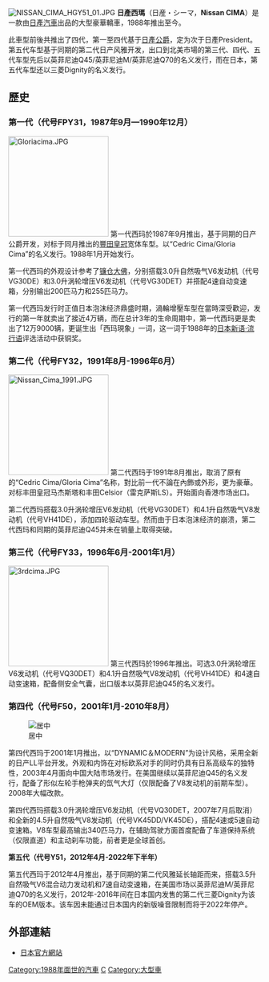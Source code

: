 [[File:NISSAN_CIMA_HGY51_01.JPG|thumb]]
'''日產西瑪'''（日産・シーマ，'''Nissan CIMA'''）是一款由[[日產汽車|日產汽車]]出品的大型豪華轎車，1988年推出至今。

此車型前後共推出了四代，第一至四代基于[[日產Cedric|日產公爵]]，定为次于日產President。第五代车型基于同期的第二代日产风雅开发，出口到北美市場的第三代、四代、五代车型先后以英菲尼迪Q45/英菲尼迪M/英菲尼迪Q70的名义发行，而在日本，第五代车型还以三菱Dignity的名义发行。 

==歷史==
===第一代（代号FPY31，1987年9月—1990年12月）===
[[File:Gloriacima.JPG|200px]]
第一代西玛於1987年9月推出，基于同期的日产公爵开发，对标于同月推出的[[丰田皇冠|豐田皇冠]]宽体车型。以“Cedric Cima/Gloria Cima”的名义发行。1988年1月开始发行。

第一代西玛的外观设计参考了[[高德院|镰仓大佛]]，分别搭载3.0升自然吸气V6发动机（代号VG30DE）和3.0升涡轮增压V6发动机（代号VG30DET）并搭配4速自动变速箱，分别输出200匹马力和255匹马力。

第一代西玛发行时正值日本泡沫经济鼎盛时期，渦輪增壓车型在當時深受歡迎，发行的第一年就卖出了接近4万辆，而在总计3年的生命周期中，第一代西玛更是卖出了12万9000辆，更诞生出「西玛現象」一词，这一词于1988年的[[新語、流行語大賞|日本新语·流行语]]评选活动中获铜奖。

<div style="clear: both"></div>

===第二代（代号FY32，1991年8月-1996年6月）===
[[File:Nissan_Cima_1991.JPG|200px]]
第二代西玛于1991年8月推出，取消了原有的“Cedric Cima/Gloria Cima”名称，對比前一代不論在內飾或外形，更为豪華。对标丰田皇冠马杰斯塔和丰田Celsior（雷克萨斯LS）。开始面向香港市场出口。

第二代西玛搭载3.0升涡轮增压V6发动机（代号VG30DET）和4.1升自然吸气V8发动机（代号VH41DE），添加四轮驱动车型。然而由于日本泡沫经济的崩溃，第二代西玛和同期的英菲尼迪Q45并未在销量上取得突破。

<div style="clear: both"></div>

===第三代（代号FY33，1996年6月-2001年1月）===
[[File:3rdcima.JPG|200px]]
第三代西玛於1996年推出。可选3.0升涡轮增压V6发动机（代号VQ30DET）和4.1升自然吸气V8发动机（代号VH41DE）和4速自动变速箱，配备侧安全气囊，出口版本以英菲尼迪Q45的名义发行。

<div style="clear: both"></div>

===第四代（代号F50，2001年1月-2010年8月）===
[[File:F50cima.jpg|居中]]


第四代西玛于2001年1月推出，以“DYNAMIC＆MODERN”为设计风格，采用全新的日产LL平台开发。外观和内饰在对标欧系对手的同时仍具有日系高级车的独特性，2003年4月面向中国大陆市场发行。在美国继续以英菲尼迪Q45的名义发行，配备了形似左轮手枪弹夹的氙气大灯（仅限配备了V8发动机的前期车型）。2008年大幅改款。

第四代西玛搭载3.0升涡轮增压V6发动机（代号VQ30DET，2007年7月后取消）和全新的4.5升自然吸气V8发动机（代号VK45DD/VK45DE），搭配4速或5速自动变速箱。V8车型最高输出340匹马力，在辅助驾驶方面首度配备了车道保持系统（仅限直道）和主动刹车功能，前者更是全球首创。

<div style="clear: both">
'''第五代（代号Y51，2012年4月-2022年下半年）'''

第五代西玛于2012年4月推出，基于同期的第二代风雅延长轴距而来，搭载3.5升自然吸气V6混合动力发动机和7速自动变速箱，在美国市场以英菲尼迪M/英菲尼迪Q70的名义发行，2012年-2016年间在日本国内发售的第二代三菱Dignity为该车的OEM版本。该车因未能通过日本国内的新版噪音限制而将于2022年停产。
</div>

==外部連結==
* {{ja}}[https://web.archive.org/web/20120210061440/http://www2.nissan.co.jp/CIMA/F50/0802/index.html 日本官方網站]
 
[[Category:1988年面世的汽車|Category:1988年面世的汽車]]
[[Category:日產車款|C]]
[[Category:大型車|Category:大型車]]